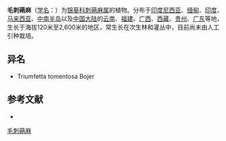 {{Speciesbox
| name = 毛刺蒴麻
| status = 
| status_system = 
| image =
| genus = Triumfetta
| species = cana
| authority = Bl.
}}

'''毛刺蒴麻'''（[[学名|学名]]：{{lang|la|''Triumfetta cana''}}）为[[锦葵科|锦葵科]][[刺蒴麻属|刺蒴麻属]]的植物。分布于[[印度尼西亚|印度尼西亚]]、[[缅甸|缅甸]]、[[印度|印度]]、[[马来西亚|马来西亚]]、[[中南半岛|中南半岛]]以及[[中国大陆|中国大陆]]的[[云南|云南]]、[[福建|福建]]、[[广西|广西]]、[[西藏|西藏]]、[[贵州|贵州]]、[[广东|广东]]等地，生长于海拔120米至2,600米的地区，常生长在次生林和灌丛中，目前尚未由人工引种栽培。

== 异名 ==
* Triumfetta tomentosa Bojer

== 参考文献 ==
<div class="references-small">
* {{cite web| url =http://www.bioinfo.cn/db05/KmzwSpecies.php?action=view&id=22543| title =毛刺蒴麻| work =《中国高等植物数据库全库》| publisher =中国科学院微生物研究所| author =昆明植物研究所| accessdate =2009-02-25| deadurl =yes| archiveurl =https://web.archive.org/web/20160305064635/http://www.bioinfo.cn/db05/KmzwSpecies.php?action=view&id=22543| archivedate =2016-03-05}}
</div>
{{Taxonbar|from=Q11126456}}

[[Category:刺蒴麻属|毛刺蒴麻]]


{{植物小作品}}